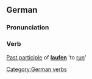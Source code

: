 ==German==
===Pronunciation===
{{IPA|[g&#601;laufn&#809;]}}

===Verb===
[[Past participle]] of '''[[laufen]]''' 'to [[run]]'

[[Category:German verbs]]